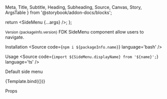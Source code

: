   Meta,
  Title,
  Subtitle,
  Heading,
  Subheading,
  Source,
  Canvas,
  Story,
  ArgsTable
} from '@storybook/addon-docs/blocks';


  return <SideMenu {...args} />;
};

<Meta title='Components/SideMenu' />

<Title>SideMenu</Title>
<Subtitle>
  <small>Version {packageInfo.version}</small>
</Subtitle>
<Subtitle>FDK SideMenu component allow users to navigate.</Subtitle>

<Heading>Installation</Heading>
<Source code={`npm i ${packageInfo.name}`} language='bash' />

<Heading>Usage</Heading>
<Source code={`import ${SideMenu.displayName} from '${name}';`} language='ts' />

<Subheading>Default side menu</Subheading>
<Subtitle />

<Canvas>
  <Story
    name='Default SideMenu'
    args={{
      title: 'My side menu',
      menuItems: [
        { id: 'https://data.norge.no', title: 'Page 1', active: true },
        { id: 'https://data.norge.no', title: 'Page 2' },
        { id: 'https://data.norge.no', title: 'Page 3' }
      ]
    }}
  >
    {Template.bind({})}
  </Story>
</Canvas>

<Heading>Props</Heading>
<ArgsTable of={SideMenu} />
